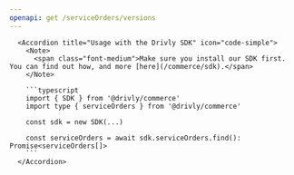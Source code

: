 ```yaml
---
openapi: get /serviceOrders/versions
---
```


      <Accordion title="Usage with the Drivly SDK" icon="code-simple">
        <Note>
          <span class="font-medium">Make sure you install our SDK first. You can find out how, and more [here](/commerce/sdk).</span>
        </Note>

        ```typescript
        import { SDK } from '@drivly/commerce'
        import type { serviceOrders } from '@drivly/commerce'

        const sdk = new SDK(...)

        const serviceOrders = await sdk.serviceOrders.find(): Promise<serviceOrders[]>
        ```
      </Accordion>
